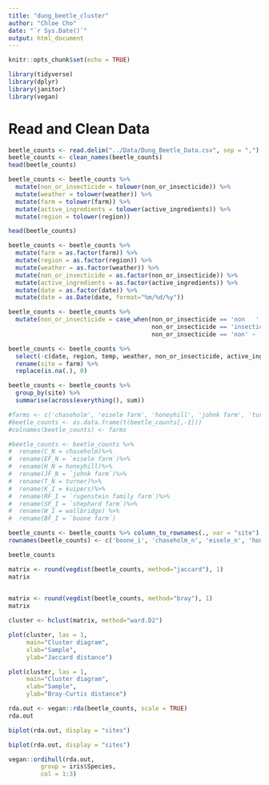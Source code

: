 ```yaml
---
title: "dung_beetle_cluster"
author: "Chloe Cho"
date: "`r Sys.Date()`"
output: html_document
---
```


```r

knitr::opts_chunk$set(echo = TRUE)

library(tidyverse)
library(dplyr)
library(janitor)
library(vegan)

```

# Read and Clean Data

```r

beetle_counts <- read.delim("../Data/Dung_Beetle_Data.csv", sep = ",")
beetle_counts <- clean_names(beetle_counts)
head(beetle_counts)

```

```r

beetle_counts <- beetle_counts %>%
  mutate(non_or_insecticide = tolower(non_or_insecticide)) %>%
  mutate(weather = tolower(weather)) %>%
  mutate(farm = tolower(farm)) %>%
  mutate(active_ingredients = tolower(active_ingredients)) %>%
  mutate(region = tolower(region)) 

head(beetle_counts)

```

```r

beetle_counts <- beetle_counts %>%
  mutate(farm = as.factor(farm)) %>%
  mutate(region = as.factor(region)) %>%
  mutate(weather = as.factor(weather)) %>%
  mutate(non_or_insecticide = as.factor(non_or_insecticide)) %>%
  mutate(active_ingredients = as.factor(active_ingredients)) %>%
  mutate(date = as.factor(date)) %>%
  mutate(date = as.Date(date, format="%m/%d/%y"))

```

```r

beetle_counts <- beetle_counts %>%
  mutate(non_or_insecticide = case_when(non_or_insecticide == 'non   ' ~ 'non',
                                        non_or_insecticide == 'insecticide' ~ 'insecticide',
                                        non_or_insecticide == 'non' ~ 'non'))

beetle_counts <- beetle_counts %>%
  select(-c(date, region, temp, weather, non_or_insecticide, active_ingredients, gps, histeridae, hydrophilidae, staphylinidae, scarabaeidae, horn_flies, face_flies)) %>%
  rename(site = farm) %>%
  replace(is.na(.), 0)

beetle_counts <- beetle_counts %>% 
  group_by(site) %>% 
  summarise(across(everything(), sum))

#farms <- c('chaseholm', 'eisele farm', 'honeyhill', 'johnk farm', 'turner', 'kuipers', 'rugenstein family farm', 'shephard farm', 'wallbridge', 'boone farm')
#beetle_counts <- as.data.frame(t(beetle_counts[,-1]))
#colnames(beetle_counts) <- farms

#beetle_counts <- beetle_counts %>%
#  rename(C_N = chaseholm)%>%
#  rename(EF_N = `eisele farm`)%>%
#  rename(H_N = honeyhill)%>%
#  rename(JF_N = `johnk farm`)%>%
#  rename(T_N = turner)%>%
#  rename(K_I = kuipers)%>%
#  rename(RF_I = `rugenstein family farm`)%>%
#  rename(SF_I = `shephard farm`)%>%
#  rename(W_I = wallbridge) %>%
#  rename(BF_I = `boone farm`) 

beetle_counts <- beetle_counts %>% column_to_rownames(., var = "site")
rownames(beetle_counts) <- c('boone_i', 'chaseholm_n', 'eisele_n', 'honeyhill_n', 'johnk_n', 'kuipers_i', 'rugenstein_i', 'shephard_i', 'turner_n', 'wallbridge_i') 

beetle_counts

```

```r

matrix <- round(vegdist(beetle_counts, method="jaccard"), 1)
matrix
  
```

```r

matrix <- round(vegdist(beetle_counts, method="bray"), 1)
matrix

```

```r

cluster <- hclust(matrix, method="ward.D2")  

```

```r

plot(cluster, las = 1, 
     main="Cluster diagram", 
     xlab="Sample", 
     ylab="Jaccard distance")

```

```r

plot(cluster, las = 1, 
     main="Cluster diagram", 
     xlab="Sample", 
     ylab="Bray-Curtis distance")

```

```r

rda.out <- vegan::rda(beetle_counts, scale = TRUE)
rda.out

biplot(rda.out, display = "sites")

```

```r

biplot(rda.out, display = "sites")

vegan::ordihull(rda.out,
         group = iris$Species,
         col = 1:3)

```














